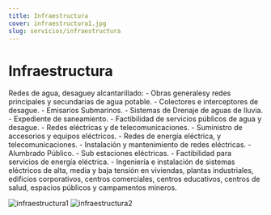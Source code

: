```yaml
---
title: Infraestructura
cover: infraestructura1.jpg
slug: servicios/infraestructura
---
```

# Infraestructura
Redes de agua, desaguey alcantarillado:
    - Obras generalesy redes principales y secundarias de agua potable.
    - Colectores e interceptores de desague.
    - Emisarios Submarinos.
    - Sistemas de Drenaje de aguas de lluvia.
    - Expediente de saneamiento.
    - Factibilidad de servicios públicos de agua y desague.
    - Redes eléctricas y de telecomunicaciones.
    - Suministro de accesorios y equipos eléctricos.
    - Redes de energía eléctrica, y telecomunicaciones.
    - Instalación y mantenimiento de redes eléctricas.
    - Alumbrado Público.
    - Sub estaciones eléctricas.
    - Factibilidad para servicios de energía eléctrica.
    - Ingeniería e instalación de sistemas eléctricos de alta, media y baja tensión en viviendas, plantas industriales, edificios corporativos, centros comerciales, centros educativos, centros de salud, espacios públicos y campamentos mineros.
    
![infraestructura1](./infraestructura1.jpg)
![infraestructura2](./infraestructura2.jpg)
